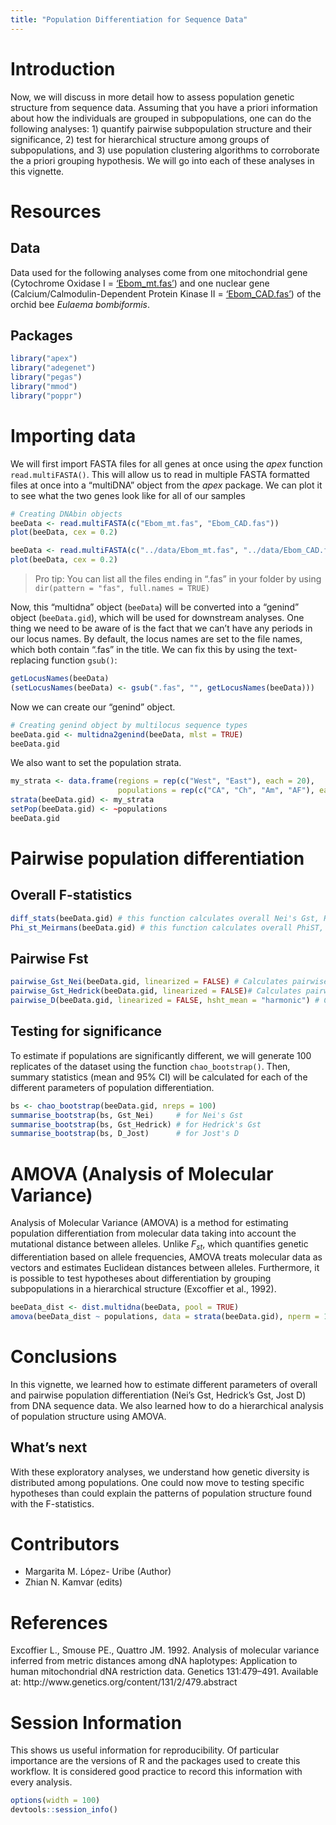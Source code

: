 ```yaml
---
title: "Population Differentiation for Sequence Data"
---
```


# Introduction

Now, we will discuss in more detail how to assess population genetic structure from sequence data. Assuming that you have a priori information about how the individuals are grouped in subpopulations, one can do the following analyses: 1) quantify pairwise subpopulation structure and their significance, 2) test for hierarchical structure among groups of subpopulations, and 3) use population clustering algorithms to corroborate the a priori grouping hypothesis. We will go into each of these analyses in this vignette.  

# Resources

## Data

Data used for the following analyses come from one mitochondrial gene (Cytochrome Oxidase I = ['Ebom_mt.fas'](https://github.com/nescent/popgenInfo/blob/master/data/Ebom_mt.fas)) and one nuclear gene (Calcium/Calmodulin-Dependent Protein Kinase II = ['Ebom_CAD.fas'](https://github.com/nescent/popgenInfo/blob/master/data/Ebom_CAD.fas)) of the orchid bee *Eulaema bombiformis*.

## Packages

```r
library("apex")
library("adegenet")
library("pegas")
library("mmod")
library("poppr")
```

# Importing data

We will first import FASTA files for all genes at once using the *apex* function `read.multiFASTA()`. This will allow us to read in multiple FASTA formatted files at once into a "multiDNA" object from the *apex* package. We can plot it to see what the two genes look like for all of our samples

```r
# Creating DNAbin objects
beeData <- read.multiFASTA(c("Ebom_mt.fas", "Ebom_CAD.fas"))
plot(beeData, cex = 0.2)
```

```r
beeData <- read.multiFASTA(c("../data/Ebom_mt.fas", "../data/Ebom_CAD.fas"))
plot(beeData, cex = 0.2)
```

> Pro tip: You can list all the files ending in ".fas" in your folder by using 
> `dir(pattern = "fas", full.names = TRUE)`

Now, this "multidna" object (`beeData`) will be converted into a "genind" object
(`beeData.gid`), which will be used for downstream analyses. One thing we need
to be aware of is the fact that we can't have any periods in our locus names. By
default, the locus names are set to the file names, which both contain ".fas" in
the title. We can fix this by using the text-replacing function `gsub()`:

```r
getLocusNames(beeData)
(setLocusNames(beeData) <- gsub(".fas", "", getLocusNames(beeData)))
```

Now we can create our "genind" object.

```r

# Creating genind object by multilocus sequence types
beeData.gid <- multidna2genind(beeData, mlst = TRUE)
beeData.gid
```

We also want to set the population strata.

```r
my_strata <- data.frame(regions = rep(c("West", "East"), each = 20), 
                        populations = rep(c("CA", "Ch", "Am", "AF"), each = 10))
strata(beeData.gid) <- my_strata
setPop(beeData.gid) <- ~populations
beeData.gid
```


# Pairwise population differentiation

## Overall F-statistics

```r
diff_stats(beeData.gid) # this function calculates overall Nei's Gst, Hedrick's Gst and  of the dataset
Phi_st_Meirmans(beeData.gid) # this function calculates overall PhiST, the Fst analog for DNA sequence data
```
## Pairwise Fst

```r
pairwise_Gst_Nei(beeData.gid, linearized = FALSE) # Calculates pairwise Gst. If linearized = TRUE, it calculates 1/(1- Gst)  
pairwise_Gst_Hedrick(beeData.gid, linearized = FALSE)# Calculates pairwise Gst. If linearized = TRUE, it calculates 1/(1- Gst')  
pairwise_D(beeData.gid, linearized = FALSE, hsht_mean = "harmonic") # Calculates pairwise Gst. If linearized = TRUE, it calculates 1/(1- D)  
```
## Testing for significance

To estimate if populations are significantly different, we will generate 100 replicates of the dataset using the function `chao_bootstrap()`. Then, summary statistics (mean and 95% CI) will be calculated for each of the different parameters of population differentiation. 

```r
bs <- chao_bootstrap(beeData.gid, nreps = 100)
summarise_bootstrap(bs, Gst_Nei)     # for Nei's Gst
summarise_bootstrap(bs, Gst_Hedrick) # for Hedrick's Gst
summarise_bootstrap(bs, D_Jost)      # for Jost's D
```

# AMOVA (Analysis of Molecular Variance)

Analysis of Molecular Variance (AMOVA) is a method for estimating population differentiation from molecular data taking into account the mutational distance between alleles. Unlike $F_{st}$, which quantifies genetic differentiation based on allele frequencies, AMOVA treats molecular data as vectors and estimates Euclidean distances between alleles. Furthermore, it is possible to test hypotheses about differentiation by grouping subpopulations in a hierarchical structure (Excoffier et al., 1992).

```r
beeData_dist <- dist.multidna(beeData, pool = TRUE)
amova(beeData_dist ~ populations, data = strata(beeData.gid), nperm = 100)
```

# Conclusions

In this vignette, we learned how to estimate different parameters of overall and pairwise population differentiation (Nei's Gst, Hedrick's Gst, Jost D) from DNA sequence data. We also learned how to do a hierarchical analysis of population structure using AMOVA.

## What's next

With these exploratory analyses, we understand how genetic diversity is distributed among populations. One could now move to testing specific hypotheses than could explain the patterns of population structure found with the F-statistics.

# Contributors

- Margarita M. López- Uribe (Author)
- Zhian N. Kamvar (edits)

# References

Excoffier L., Smouse PE., Quattro JM. 1992. Analysis of molecular variance inferred from metric distances among dNA haplotypes: Application to human mitochondrial dNA restriction data. Genetics 131:479–491. Available at: http://www.genetics.org/content/131/2/479.abstract

# Session Information

This shows us useful information for reproducibility. Of particular importance are the versions of R and the packages used to create this workflow. It is considered good practice to record this information with every analysis.

```r
options(width = 100)
devtools::session_info()
```

